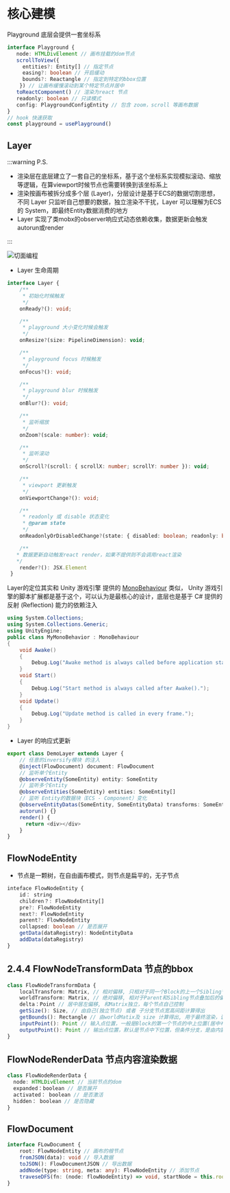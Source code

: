 
# 核心建模

Playground 底层会提供一套坐标系

```ts
interface Playground {
   node: HTMLDivElement // 画布挂载的dom节点
   scrollToView({
     entities?: Entity[] // 指定节点
     easing?: boolean // 开启缓动
     bounds?: Reactangle // 指定到特定的bbox位置
    }) // 让画布缓慢滚动到某个特定节点并居中
   toReactComponent() // 渲染为react 节点
   readonly: boolean // 只读模式
   config: PlaygroundConfigEntity // 包含 zoom，scroll 等画布数据
}
// hook 快速获取
const playground = usePlayground()
```

## Layer

:::warning P.S.
- 渲染层在底层建立了一套自己的坐标系，基于这个坐标系实现模拟滚动、缩放等逻辑，在算viewport时候节点也需要转换到该坐标系上
- 渲染按画布被拆分成多个层 (Layer)，分层设计是基于ECS的数据切割思想，不同 Layer 只监听自己想要的数据，独立渲染不干扰，Layer 可以理解为ECS的 System，即最终Entity数据消费的地方
- Layer 实现了类mobx的observer响应式动态依赖收集，数据更新会触发 autorun或render

:::

![切面编程](../assets/layer-uml.jpg)

- Layer 生命周期

```ts
interface Layer {
    /**
     * 初始化时候触发
     */
    onReady?(): void;

    /**
     * playground 大小变化时候会触发
     */
    onResize?(size: PipelineDimension): void;

    /**
     * playground focus 时候触发
     */
    onFocus?(): void;

    /**
     * playground blur 时候触发
     */
    onBlur?(): void;

    /**
     * 监听缩放
     */
    onZoom?(scale: number): void;

    /**
     * 监听滚动
     */
    onScroll?(scroll: { scrollX: number; scrollY: number }): void;

    /**
     * viewport 更新触发
     */
    onViewportChange?(): void;

    /**
     * readonly 或 disable 状态变化
     * @param state
     */
    onReadonlyOrDisabledChange?(state: { disabled: boolean; readonly: boolean }): void;

    /**
   * 数据更新自动触发react render，如果不提供则不会调用react渲染
   */
    render?(): JSX.Element
 }
```

Layer的定位其实和 Unity 游戏引擎 提供的 [MonoBehaviour](https://docs.unity3d.com/ScriptReference/MonoBehaviour.html) 类似， Unity 游戏引擎的脚本扩展都是基于这个，可以认为是最核心的设计，底层也是基于 C# 提供的反射 (Reflection) 能力的依赖注入

```C#
using System.Collections;
using System.Collections.Generic;
using UnityEngine;
public class MyMonoBehavior : MonoBehaviour
{
    void Awake()
    {
        Debug.Log("Awake method is always called before application starts.");
    }
    void Start()
    {
        Debug.Log("Start method is always called after Awake().");
    }
    void Update()
    {
        Debug.Log("Update method is called in every frame.");
    }
}
```

- Layer 的响应式更新

```ts
export class DemoLayer extends Layer {
    // 任意的inversify模块 的注入
    @inject(FlowDocument) document: FlowDocument
    // 监听单个Entity
    @observeEntity(SomeEntity) entity: SomeEntity
    // 监听多个Entity
    @observeEntities(SomeEntity) entities: SomeEntity[]
    // 监听 Entity的数据块（ECS - Component）变化
    @observeEntityDatas(SomeEntity, SomeEntityData) transforms: SomeEntityData[]
    autorun() {}
    render() {
      return <div></div>
    }
}
```

## FlowNodeEntity
- 节点是一颗树，在自由画布模式，则节点是扁平的，无子节点
```ts
inteface FlowNodeEntity {
    id： string
    children？: FlowNodeEntity[]
    pre?: FlowNodeEntity
    next?: FlowNodeEntity
    parent?: FlowNodeEntity
    collapsed: boolean // 是否展开
    getData(dataRegistry): NodeEntityData
    addData(dataRegistry)
}
```

## 2.4.4 FlowNodeTransformData 节点的bbox

```ts
class FlowNodeTransformData {
    localTransform: Matrix, // 相对偏移, 只相对于同一个Block的上一个Sibling节点的偏移
    worldTransform: Matrix, // 绝对偏移, 相对于Parent和Sibling节点叠加后的偏移
    delta：Point // 居中居左偏移, 和Matrix独立，每个节点自己控制
    getSize(): Size, // 由自己(独立节点) 或者 子分支节点宽高间距计算得出
    getBounds(): Rectangle // 由worldMatix及 size 计算得出, 用于最终渲染，该范围也可用于确定高亮选中区域
    inputPoint(): Point // 输入点位置，一般是Block的第一个节点的中上位置(居中布局)
    outputPoint(): Point // 输出点位置，默认是节点中下位置，但条件分支，是由内置结束节点等具体逻辑判断得出
}
```

## FlowNodeRenderData 节点内容渲染数据

```ts
class FlowNodeRenderData {
  node: HTMLDivElement // 当前节点的dom
  expanded：boolean // 是否展开
  activated： boolean // 是否激活
  hidden： boolean // 是否隐藏
}
```

## FlowDocument

```ts
interface FLowDocument {
    root: FlowNodeEntity // 画布的根节点
    fromJSON(data): void // 导入数据
    toJSON(): FlowDocumentJSON // 导出数据
    addNode(type: string, meta: any): FlowNodeEntity // 添加节点
    traveseDFS(fn: (node: flowNodeEntity) => void, startNode = this.root) // 遍历
}
```
